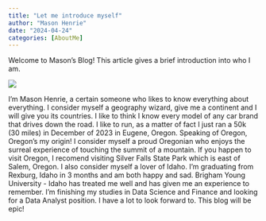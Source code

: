 ```yaml
---
title: "Let me introduce myself"
author: "Mason Henrie"
date: "2024-04-24"
categories: [AboutMe]
---
```


Welcome to Mason's Blog! This article gives a brief introduction into who I am.

![](thumbnail.jpg)

I'm Mason Henrie, a certain someone who likes to know everything about everything. I consider myself a geography wizard, give me a continent and I will give you its countries. I like to think I know every model of any car brand that drives down the road. I like to run, as a matter of fact I just ran a 50k (30 miles) in December of 2023 in Eugene, Oregon. Speaking of Oregon, Oregon's my origin! I consider myself a proud Oregonian who enjoys the surreal experience of touching the summit of a mountain. If you happen to visit Oregon, I recomend visiting Silver Falls State Park which is east of Salem, Oregon. I also consider myself a lover of Idaho. I'm graduating from Rexburg, Idaho in 3 months and am both happy and sad. Brigham Young University - Idaho has treated me well and has given me an experience to remember. I'm finishing my studies in Data Science and Finance and looking for a Data Analyst position. I have a lot to look forward to. This blog will be epic!